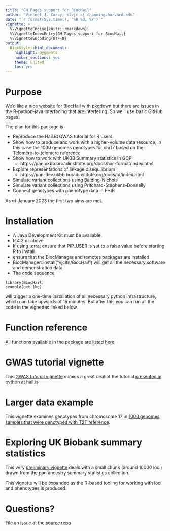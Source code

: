 ```yaml
---
title: "GH Pages support for BiocHail"
author: "Vincent J. Carey, stvjc at channing.harvard.edu"
date: "`r format(Sys.time(), '%B %d, %Y')`"
vignette: >
  %\VignetteEngine{knitr::rmarkdown}
  %\VignetteIndexEntry{GH Pages support for BiocHail}
  %\VignetteEncoding{UTF-8}
output:
  BiocStyle::html_document:
    highlight: pygments
    number_sections: yes
    theme: united
    toc: yes
---
```


# Purpose

We'd like a nice website for BiocHail with pkgdown but there are
issues in the R-python-java interfacing that are interfering.  So
we'll use basic GitHub pages. 

The plan for this package is

- Reproduce the Hail.id GWAS tutorial for R users
- Show how to produce and work with a higher-volume data resource, in this case the 1000
genomes genotypes for chr17 based on the Telomere-to-telomere reference
- Show how to work with UKBB Summary statistics in GCP
    - https://pan.ukbb.broadinstitute.org/docs/hail-format/index.html
- Explore representations of linkage disequilibrium
    - https://pan-dev.ukbb.broadinstitute.org/docs/ld/index.html
- Simulate variant collections using Balding-Nichols
- Simulate variant collections using Pritchard-Stephens-Donnelly
- Connect genotypes with phenotype data in FHIR

As of January 2023 the first two aims are met.

# Installation

- A Java Development Kit must be available.
- R 4.2 or above
- If using terra, ensure that PIP_USER is set to a false value before starting R to install
- ensure that the BiocManager and remotes packages are installed
- BiocManager::install("vjcitn/BiocHail") will get all the necessary software and
demonstration data
- The code sequence
```
library(BiocHail)
example(get_1kg)
```
will trigger a one-time installation of all necessary python infrastructure, which can
take upwards of 15 minutes.  But after this you can run all the code in the vignettes
linked below.

# Function reference

All functions available in the package are listed [here](reference/index.html)

# GWAS tutorial vignette
 
This [GWAS tutorial vignette](01_gwas_tut.html) mimics a great deal of the
tutorial [presented in python at hail.is](https://hail.is/docs/0.2/tutorials/01-genome-wide-association-study.html).
 
# Larger data example 

This vignette examines genotypes from chromosome 17 in
[1000 genomes samples that were genotyped with T2T reference](02_large_t2t.html).

# Exploring UK Biobank summary statistics

This very [preliminary vignette](03_ukbb.html)
deals with a small chunk (around 10000 loci) drawn
from the pan ancestry summary statistics collection.

This vignette will be expanded as the R-based tooling for
working with loci and phenotypes is produced.

# Questions?

File an issue at the [source repo](https://github.com/vjcitn/BiocHail/issues)
